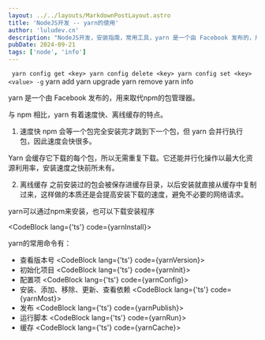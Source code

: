 ```yaml
---
layout: ../../layouts/MarkdownPostLayout.astro
title: 'NodeJS开发 -- yarn的使用'
author: 'luludev.cn'
description: "NodeJS开发，安装指南，常用工具，yarn 是一个由 Facebook 发布的，用来取代npm的包管理器"
pubDate: 2024-09-21
tags: ['node', 'info']
---
```


`
`
`
yarn config get <key>
yarn config delete <key>
yarn config set <key> <value> -g
`
yarn add <package-name>
yarn upgrade <package-name>
yarn remove <package-name>
yarn info <package-name>
`
`
`
`


yarn 是一个由 Facebook 发布的，用来取代npm的包管理器。

与 npm 相比，yarn 有着速度快、离线缓存的特点。

1. 速度快
npm 会等一个包完全安装完才跳到下一个包，但 yarn 会并行执行包，因此速度会快很多。

Yarn 会缓存它下载的每个包，所以无需重复下载。它还能并行化操作以最大化资源利用率，安装速度之快前所未有。

2. 离线缓存
之前安装过的包会被保存进缓存目录，以后安装就直接从缓存中复制过来，这样做的本质还是会提高安装下载的速度，避免不必要的网络请求。

yarn可以通过npm来安装，也可以下载安装程序

<CodeBlock lang={'ts'} code={yarnInstall}></CodeBlock>

yarn的常用命令有：

- 查看版本号
<CodeBlock lang={'ts'} code={yarnVersion}></CodeBlock>
- 初始化项目
<CodeBlock lang={'ts'} code={yarnInit}></CodeBlock>
- 配置项
<CodeBlock lang={'ts'} code={yarnConfig}></CodeBlock>
- 安装、添加、移除、更新、查看依赖
<CodeBlock lang={'ts'} code={yarnMost}></CodeBlock>
- 发布
<CodeBlock lang={'ts'} code={yarnPublish}></CodeBlock>
- 运行脚本
<CodeBlock lang={'ts'} code={yarnRun}></CodeBlock>
- 缓存
<CodeBlock lang={'ts'} code={yarnCache}></CodeBlock>
